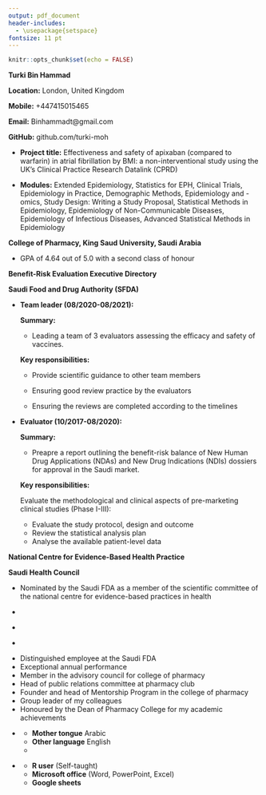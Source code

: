 ```yaml
---
output: pdf_document
header-includes:
  - \usepackage{setspace}
fontsize: 11 pt
---
```

```r
knitr::opts_chunk$set(echo = FALSE)
```
\noindent\rule{\textwidth}{1pt}

\centering
\LARGE

**Turki Bin Hammad**

\large

**Location:** London, United Kingdom

**Mobile:** +447415015465

**Email:** Binhammadt@gmail.com

**GitHub:** github.com/turki-moh
\noindent\rule{\textwidth}{1pt}

\raggedright

\section{\underline{EDUCATION}}
\noindent\textbf{MSc in Epidemiology \hfill  09/2021-Present}

\textbf{London School of Hygiene and Tropical Medicine (LSHTM), UK}

\normalsize 

- **Project title:** Effectiveness and safety of apixaban (compared to warfarin) in atrial fibrillation by BMI: a non-interventional study using the UK’s Clinical Practice Research Datalink (CPRD)

- **Modules:** Extended Epidemiology, Statistics for EPH, Clinical Trials, Epidemiology in Practice, Demographic Methods, Epidemiology and -omics, Study Design: Writing a Study Proposal, Statistical Methods in Epidemiology, Epidemiology of Non-Communicable Diseases, Epidemiology of Infectious Diseases, Advanced Statistical Methods in Epidemiology
 
\vspace{5mm}

\large
\noindent\textbf{BSc in Pharmaceutical Sciences (B. Pharm.) \hfill 2012–2017}

**College of Pharmacy, King Saud University, Saudi Arabia**

\normalsize 
- GPA of 4.64 out of 5.0 with a second class of honour

\noindent\rule{\textwidth}{1pt}

\section{\underline{WORK EXPERINCE}}
\large
\noindent\textbf{Scientific evaluation specialist \hfill 10/2017-Present}


**Benefit-Risk Evaluation Executive Directory** 

**Saudi Food and Drug Authority (SFDA)**
\vspace{4mm}

\normalsize
- **Team leader (08/2020-08/2021):**

    **Summary:**

    - Leading a team of 3 evaluators assessing the efficacy and safety of vaccines.

    **Key responsibilities:**

    - Provide scientific guidance to other team members

    - Ensuring good review practice by the evaluators 

    - Ensuring the reviews are completed according to the timelines 

 
- **Evaluator (10/2017-08/2020):**

    **Summary:**

    - Preapre a report outlining the benefit-risk balance of New Human Drug Applications (NDAs) and New Drug Indications (NDIs) dossiers for approval in the Saudi market.


    **Key responsibilities:**

     Evaluate the methodological and clinical aspects of pre-marketing clinical studies (Phase I-III):
     
    - Evaluate the study protocol, design and outcome
    - Review the statistical analysis plan 
    - Analyse the available patient-level data

\vspace{5mm}

\large
\noindent\textbf{Consultant \hfill 09/2020-05/2021}

**National Centre for Evidence-Based Health Practice**

**Saudi Health Council**
\normalsize

- Nominated by the Saudi FDA as a member of the scientific committee of the national centre for evidence-based practices in health


\noindent\rule{\textwidth}{1pt}

\section{\underline{COURSES}}

\setlength{\parindent}{27pt}
\large
* \noindent\textbf{Statistics and Regressions with R: An Introduction  \hfill 12th-16th Aug 2019}

\normalsize
\indent{University college London's Centre for Applied Statistics Courses (CASC)}

\indent{London, United Kingdom}

\large
 * \noindent\large\textbf{Principles of Research in Medicine and Epidemiology \hfill 6th–10th Aug 2018}

\normalsize

\indent{Erasmus Summer Programme at the Erasmus University Medical Centre}

\indent{Rotterdam, the Netherlands}

\large

* \noindent\textbf{Pharmaco-epidemiology \hfill 6th–10th Aug 2018}

\indent{Erasmus Summer Programme at the Erasmus University Medical Centre}

\indent{Rotterdam, the Netherlands}

\setlength{\parindent}{0pt}

\noindent\rule{\textwidth}{1pt}


\section*{\underline{HONORS AND ACTIVEITES}}

- Distinguished employee at the Saudi FDA \hfill \textbf{2020}
- Exceptional annual performance \hfill \textbf{2019,2020}
- Member in the advisory council for college of pharmacy \hfill \textbf{2016-2017}
- Head of public relations committee at pharmacy club \hfill \textbf{2016-2017}
- Founder and head of Mentorship Program in the college of pharmacy \hfill \textbf{2016-2017}
- Group leader of my colleagues \hfill \textbf{2015-2017}
- Honoured by the Dean of Pharmacy College for my academic achievements \hfill \textbf{2016}

\noindent\rule{\textwidth}{1pt}


\section{\underline{PERSONAL SKILLS}}

* \noindent\textbf{Languages}

  - **Mother tongue**	Arabic
  - **Other language**	English  
  * \indent\textbf{IELTS (Overall 7.5: Listening 8, Reading 8.5, Writing 7, Speaking 7)}


* \noindent\textbf{Other Skills}

  - **R user** (Self-taught)
  - **Microsoft office** (Word, PowerPoint, Excel)
  - **Google sheets**


